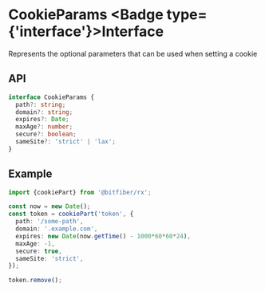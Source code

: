 
# CookieParams <Badge type={'interface'}>Interface</Badge>

Represents the optional parameters that can be used when setting a cookie

## API

```ts copy
interface CookieParams {
  path?: string;
  domain?: string;
  expires?: Date;
  maxAge?: number;
  secure?: boolean;
  sameSite?: 'strict' | 'lax';
}
```

## Example

```ts copy
import {cookiePart} from '@bitfiber/rx';

const now = new Date();
const token = cookiePart('token', {
  path: '/some-path',
  domain: '.example.com',
  expires: new Date(now.getTime() - 1000*60*60*24),
  maxAge: -1,
  secure: true,
  sameSite: 'strict',
});

token.remove();
```

